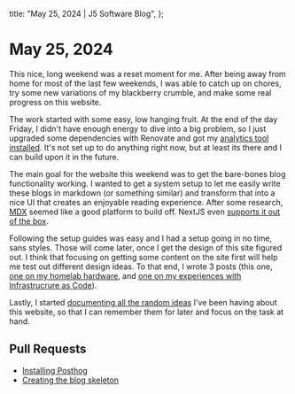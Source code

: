   title: "May 25, 2024 | J5 Software Blog",
};

# May 25, 2024

This nice, long weekend was a reset moment for me. After being away from home for most of the last few weekends, I was able to catch up on chores,
try some new variations of my blackberry crumble, and make some real progress on this website.

The work started with some easy, low hanging fruit. At the end of the day Friday, I didn't have enough energy to dive into a big problem, so I just upgraded some dependencies with Renovate and got my [analytics tool installed](https://github.com/Jacksondr5/j5software.com/pull/12). It's not set up to do anything right now, but at least its there and I can build upon it in the future.

The main goal for the website this weekend was to get the bare-bones blog functionality working. I wanted to get a system setup to let me easily write these blogs in markdown (or something similar) and transform that into a nice UI that creates an enjoyable reading experience. After some research, [MDX](https://mdxjs.com/) seemed like a good platform to build off. NextJS even [supports it out of the box](https://nextjs.org/docs/app/building-your-application/configuring/mdx).

Following the setup guides was easy and I had a setup going in no time, sans styles. Those will come later, once I get the design of this site figured out. I think that focusing on getting some content on the site first will help me test out different design ideas. To that end, I wrote 3 posts (this one, [one on my homelab hardware](/blog/projects/homelab-hardware), and [one on my experiences with Infrastrucrure as Code](/blog/projects/homelab-iac)).

Lastly, I started [documenting all the random ideas](https://github.com/Jacksondr5/j5software.com/blob/main/ideas.md) I've been having about this website, so that I can remember them for later and focus on the task at hand.

## Pull Requests

- [Installing Posthog](https://github.com/Jacksondr5/j5software.com/pull/12)
- [Creating the blog skeleton](https://github.com/Jacksondr5/j5software.com/pull/13)
